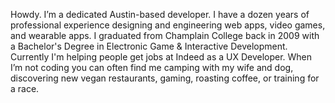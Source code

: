 Howdy. I’m a dedicated Austin-based developer. I have a dozen years of professional experience designing and engineering web apps, video games, and wearable apps. I graduated from Champlain College back in 2009 with a Bachelor's Degree in Electronic Game & Interactive Development. Currently I'm helping people get jobs at Indeed as a UX Developer. When I’m not coding you can often find me camping with my wife and dog, discovering new vegan restaurants, gaming, roasting coffee, or training for a race.